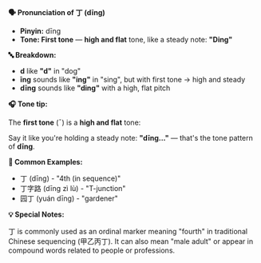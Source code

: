 **🗣️ Pronunciation of 丁 (dīng)**

- **Pinyin:** dīng
- **Tone: First tone** — **high and flat** tone, like a steady note: **"Ding"**

**🔤 Breakdown:**

- **d** like **"d"** in "dog"
- **īng** sounds like **"ing"** in "sing", but with first tone → high and steady
- **dīng** sounds like **"ding"** with a high, flat pitch

**🎧 Tone tip:**

The **first tone** (¯) is a **high and flat** tone:

Say it like you're holding a steady note: **"dīng..."** — that's the tone pattern of **dīng**.

**📝 Common Examples:**

- 丁 (dīng) - "4th (in sequence)"
- 丁字路 (dīng zì lù) - "T-junction"
- 园丁 (yuán dīng) - "gardener"

**💡 Special Notes:**

丁 is commonly used as an ordinal marker meaning "fourth" in traditional Chinese sequencing
(甲乙丙丁). It can also mean "male adult" or appear in compound words related to people or
professions.
